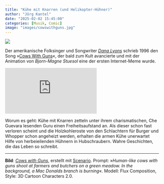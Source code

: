 ```yaml
---
title: "Kühe mit Knarren (und Helikopter-Hühner)"
author: "Jörg Kantel"
date: "2025-02-02 15:45:00"
categories: [Musik, Comic]
image: "images/cowswithguns.jpg"
---
```


[![](images/cowswithguns-b.jpg)](https://www.flickr.com/photos/schockwellenreiter/54302160381/)

Der amerikanische Folksinger und Songwriter *[Dana Lyons](https://cowswithguns.com/)* schrieb 1996 den Song »[Cows With Guns](https://www.youtube.com/watch?v=cwBFkT_KZr8)«, der bald zum Kult avancierte und mit der Animation von *Bjorn-Magne Stuesol* eine der ersten Internet-Meme wurde.

<iframe class="if16_9" src="https://www.youtube.com/embed/cwBFkT_KZr8?si=vJSJ7OZBlZvggEzd" title="YouTube video player" frameborder="0" allow="accelerometer; autoplay; clipboard-write; encrypted-media; gyroscope; picture-in-picture; web-share" referrerpolicy="strict-origin-when-cross-origin" allowfullscreen></iframe>

Worum es geht: Kühe mit Knarren zetteln unter ihrem charismatischen, Che Guevara lesenden Guru einen Freiheitsaufstand an. Als dieser schon fast verloren scheint und die Holzkohleroste von den Schlachtern für Burger und Whopper schon angeheizt werden, erhalten die armen Kühe unerwartet Hilfe von herbeieilenden Hühnern in Hubschraubern. Wahre Geschichten, die das Leben so schreibt.

---

**Bild**: *[Cows with Guns](https://www.flickr.com/photos/schockwellenreiter/54302160381/)*, erstellt mit [Scenario](http://cognitiones.kantel-chaos-team.de/technikgeschichte/rechnerundnetze/scenario.html). Prompt: »*Human-like cows with guns shoot at farmers and butchers on a green meadow.  In the background, a Mac Donalds branch is burning*«. Modell: Flux Composition, Style: 3D Cartoon Characters 2.0.